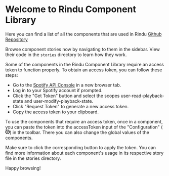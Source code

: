 
<Meta title="Introduction" decorators={[WithConfiguration]} />

# Welcome to Rindu Component Library

Here you can find a list of all the components that are used in Rindu [Github Repository](https://github.com/MarcoMadera/spotify-playlists-cleaner)

Browse component stories now by navigating to them in the sidebar.
View their code in the `stories` directory to learn how they work.

Some of the components in the Rindu Component Library require an access token to function properly. To obtain an access token, you can follow these steps:

* Go to the [Spotify API Console](https://developer.spotify.com/console/get-current-user) in a new browser tab.
* Log in to your Spotify account if prompted.
* Click the "Get Token" button and select the scopes user-read-playback-state and user-modify-playback-state.
* Click "Request Token" to generate a new access token.
* Copy the access token to your clipboard.

To use the components that require an access token, once in a component, you can paste the token into the accessToken input of the "Configuration" (<svg viewBox="0 0 1024 1024" width="14px" height="14px"><path d="M512 288a224 224 0 0 0 0 448h2a225 225 0 0 0 52-7 47 47 0 0 0-23-90 130 130 0 0 1-31 3 131 131 0 1 1 127-101v1a47 47 0 1 0 91 19 224 224 0 0 0-218-273zM409 0c-67 14-131 40-186 77v98c0 13-6 25-15 33-8 9-20 15-33 15H77C40 278 14 341 0 409l69 68c9 10 14 22 13 34 1 13-4 25-13 34L0 614c14 68 41 132 78 188h97c13 0 25 6 33 15 9 8 15 20 15 33v97c55 37 119 63 187 77l68-69a46 46 0 0 1 36-13c11 0 23 4 32 13l69 69c68-14 131-40 186-77v-98c0-13 6-25 15-34 8-8 20-14 33-14h98c37-56 63-119 77-186l-69-70c-10-9-14-21-14-34 0-12 4-24 14-34l69-69c-14-67-40-129-77-184h-98c-13 0-25-6-33-15-9-8-15-20-15-33V77C746 40 683 14 615 0l-69 69a46 46 0 0 1-35 14c-11 0-23-5-33-14L409 0zm-28 103l32 32c26 26 61 41 98 41h3c37 0 72-15 98-41l32-31c22 7 43 16 64 26v46c0 37 15 73 42 99 26 27 62 42 99 42h45c11 20 19 41 26 63l-31 31c-26 27-41 63-41 100 0 38 15 74 41 100l32 32c-8 22-17 44-27 65h-45c-37 0-73 15-99 42-27 26-42 62-42 99v44c-21 11-42 20-65 27l-31-31c-26-26-61-41-98-41h-3c-37 0-72 15-98 41l-32 32c-22-8-44-17-65-28v-43c0-37-15-73-42-99-26-27-62-42-99-42h-44c-11-21-20-44-28-67l32-31c26-26 41-62 40-100 1-37-14-73-40-100l-31-30c7-23 16-44 26-65h45c37 0 73-15 99-42 27-26 42-62 42-99v-45c21-10 43-19 65-27z" /></svg>) in the toolbar.
There you can also change the global values of the components.

Make sure to click the corresponding button to apply the token. You can find more information about each component's usage in its respective story file in the stories directory.

Happy browsing!
